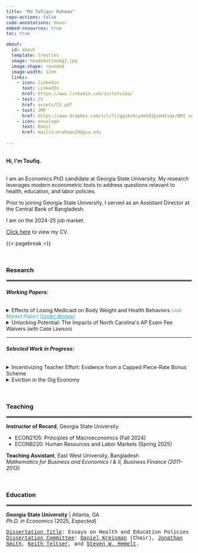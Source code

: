 ```yaml
---
title: "Md Twfiqur Rahman"
repo-actions: false
code-annotations: hover
embed-resources: true
toc: true

about:
  id: about
  template: trestles
  image: headshot2nobg2.jpg
  image-shape: rounded
  image-width: 12em
  links:
    - icon: linkedin
      text: LinkedIn
      href: https://www.linkedin.com/in/tofuiba/
    - text: CV
      href: assets/CV.pdf
    - text: JMP
      href: https://www.dropbox.com/scl/fi/ggskshcy4m582pzm4tsqx/BMI_sep2024.pdf?rlkey=rslmrppi5jffd19vce2f6fc4c&st=ru31v465&dl=0
    - icon: envelope
      text: Email
      href: mailto:mrahman24@gsu.edu
    
---
```


::: {#about}
```{=html}
<br> 

<b>Hi, I'm Toufiq.</b>
``` 



<br>I am an Economics PhD candidate at Georgia State University. My research leverages modern econometric tools to address questions relevant to health, education, and labor policies.

Prior to joining Georgia State University, I served as an Assistant Director at the Central Bank of Bangladesh.

I am on the 2024-25 job market. 

<a href='assets/CV.pdf'>Click here</a> to view my CV.
:::

{{< pagebreak >}}

<br>

<div style="text-align: left;">
### Research
</div>

<hr style="border:2px solid gray">


###### **Working Papers:**

```{=html}
<details>

<summary>Effects of Losing Medicaid on Body Weight and Health Behaviors<font color="#1da2d8"; size="2"><i> (Job Market Paper) [<u>Under Review</u>]</i></font></summary>

<p class="fulljustify">

Tennessee’s 2005 Medicaid reform terminated public health insurance coverage for approximately 170,000 childless adults. Leveraging this policy-induced variation, I study the impact of losing public health insurance on body weight and related health behaviors. Using Behavioral Risk Factor Surveillance System (BRFSS) data from 1997 to 2010, I estimate comparative case study models that compare Tennessee’s outcomes before and after the reform with those of data-driven control groups. The preferred synthetic difference-in-differences estimates suggest that the reform increased Body Mass Index by 0.37 points and the overweight or obesity prevalence (BMI≥25) by 4% among Tennessean childless adults. Examining health behaviors, I find evidence supporting weight gain through reduction in moderate physical activity participation (e.g., brisk walking, gardening) and vegetable consumption.
<br>
<button class="button" style="vertical-align: middle" onclick="typeWriter()">tl;dr</button>

<p id="demo"></p>

<script>
var i = 0;
var txt = 'The effects of losing versus gaining Medicaid are potentially asymmetric. \nYet, existing evidence only provides insights into the impact of gaining Medicaid coverage on body weight and relevant health behaviors.\nLeveraging Tennessee’s large-scale Medicaid disenrollment in 2005, \nI document that losing Medicaid led to significant weight gain. \nReduction in vegetable consumption and participation in calorie-intense activities explain most of the weight gain. \nThese effects are meaningfully different from those documented for Medicaid expansions.\nAdditionally, I highlight key advantages of synthetic difference-in-differences method for analyzing single treated clusters.';
var speed = 60;

function typeWriter() {
  if (i < txt.length) {
    document.getElementById("demo").innerHTML += txt.charAt(i);
    i++;
    setTimeout(typeWriter, speed);
  }
}
</script>

<button class="button" style="vertical-align: middle" onclick="window.location.href='https://www.dropbox.com/scl/fi/ggskshcy4m582pzm4tsqx/BMI_sep2024.pdf?rlkey=rslmrppi5jffd19vce2f6fc4c&st=ru31v465&dl=0'">PDF</button>



</p>
</details>

<details>
  
<summary>Unlocking Potential: The Impacts of North Carolina's AP Exam Fee Waivers<font size="2"> (with Cade Lawson)</font></summary>
<p class="fulljustify">
We study the effects of North Carolina's Advanced Placement (AP) exam fee waivers on AP course enrollment, exam taking, and exam performance. Using course-level administrative data and exploiting within student variation, we identify the causal effects while overcoming several limitations of prior research. We find no evidence that fee waivers increased AP enrollment. However, fee waivers increased the likelihood of an AP course leading to an exam by 4 percentage points, with no negative impact on pass rates. The gains were significantly higher among minority and economically disadvantaged students, reducing the racial and socioeconomic gap in AP exam participation by one-third. A back-of-the-envelope cost-benefit analysis suggests that the implied tuition savings alone exceed the cost of subsidizing AP exams.
<br><button class="button" style="vertical-align: middle" onclick="window.location.href='mailto:mrahman24@gsu.edu'">Request Draft</button>
</p>
</details>
```
<hr style="border:1px solid white">

###### **Selected Work in Progress:**

```{=html}
<details>

<summary>Incentivizing Teacher Effort: Evidence from a Capped Piece-Rate Bonus Scheme</summary>
<p class="fulljustify">
Updating...
</p>
</details>

<details>

<summary>Eviction in the Gig Economy</summary>
<p class="fulljustify">
Gig work is often taken up as a secondary profession to buffer against financial shocks, improving timely rent payments—the leading cause of eviction filings in the United States. This paper leverages UberX/Lyft entries to major US cities to examine the effects of Gig opportunities on eviction risk. 
</p>
</details>
```
<br>


<div style="text-align: left;">
### Teaching
</div>
<hr style="border:2px solid gray">

**Instructor of Record**, Georgia State University<br>
<ul>
<li>ECON2105: Principles of Macroeconomics (Fall 2024)</li> 
<li>ECON8220: Human Resources and Labor Markets (Spring 2025)</li>
</ul> 

**Teaching Assistant**, East West University, Bangladesh<br><em>Mathematics for Business and Economics I & II, Business Finance (2011-2013)</em>

<br>

<div style="text-align: left;">
### Education
</div>

<hr style="border:2px solid gray">

**Georgia State University** \| Atlanta, GA<br><em>Ph.D. in Economics</em> (2025, <i>Expected</i>)
<p style="font-family:'Courier New'">
<u>Dissertation Title</u>: Essays on Health and Education Policies <br>
<u>Dissertation Committee</u>: <a href='https://www.dkreisman.com/'>Daniel Kreisman</a> (Chair), <a href='https://sites.google.com/site/jonathansmithphd/'>Jonathan Smith</a>, <a href='https://sites.google.com/site/kteltser'>Keith Teltser</a>, and <a href='https://hemelt.web.unc.edu/'>Steven W. Hemelt</a>.
</p>

